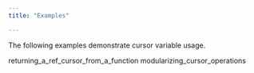 ```yaml
---
title: "Examples"

---
```


<div id="examples" class="registered_link"></div>

The following examples demonstrate cursor variable usage.

<div class="toctree" maxdepth="3">

returning_a_ref_cursor_from_a_function modularizing_cursor_operations

</div>
